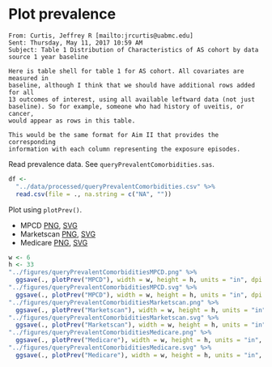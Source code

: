 # Plot prevalence

```
From: Curtis, Jeffrey R [mailto:jrcurtis@uabmc.edu] 
Sent: Thursday, May 11, 2017 10:59 AM
Subject: Table 1 Distribution of Characteristics of AS cohort by data source 1 year baseline

Here is table shell for table 1 for AS cohort. All covariates are measured in
baseline, although I think that we should have additional rows added for all
13 outcomes of interest, using all available leftward data (not just
baseline). So for example, someone who had history of uveitis, or cancer,
would appear as rows in this table.

This would be the same format for Aim II that provides the corresponding
information with each column representing the exposure episodes.
```

Read prevalence data.
See `queryPrevalentComorbidities.sas`.

```r
df <-
  "../data/processed/queryPrevalentComorbidities.csv" %>% 
  read.csv(file = ., na.string = c("NA", ""))
```

Plot using `plotPrev()`.

* MPCD [PNG](../figures/queryPrevalentComorbiditiesMPCD.png), [SVG](../figures/queryPrevalentComorbiditiesMPCD.svg)
* Marketscan [PNG](../figures/queryPrevalentComorbiditiesMarketscan.png), [SVG](../figures/queryPrevalentComorbiditiesMarketscan.svg)
* Medicare [PNG](../figures/queryPrevalentComorbiditiesMedicare.png), [SVG](../figures/queryPrevalentComorbiditiesMedicare.svg)

```r
w <- 6
h <- 33
"../figures/queryPrevalentComorbiditiesMPCD.png" %>% 
  ggsave(., plotPrev("MPCD"), width = w, height = h, units = "in", dpi = 300)
"../figures/queryPrevalentComorbiditiesMPCD.svg" %>% 
  ggsave(., plotPrev("MPCD"), width = w, height = h, units = "in", dpi = 300)
"../figures/queryPrevalentComorbiditiesMarketscan.png" %>% 
  ggsave(., plotPrev("Marketscan"), width = w, height = h, units = "in", dpi = 300)
"../figures/queryPrevalentComorbiditiesMarketscan.svg" %>% 
  ggsave(., plotPrev("Marketscan"), width = w, height = h, units = "in", dpi = 300)
"../figures/queryPrevalentComorbiditiesMedicare.png" %>% 
  ggsave(., plotPrev("Medicare"), width = w, height = h, units = "in", dpi = 300)
"../figures/queryPrevalentComorbiditiesMedicare.svg" %>% 
  ggsave(., plotPrev("Medicare"), width = w, height = h, units = "in", dpi = 300)
```
